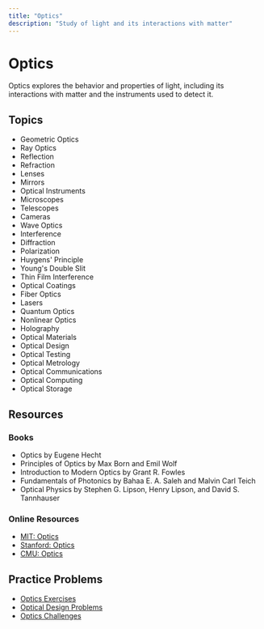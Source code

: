 ```yaml
---
title: "Optics"
description: "Study of light and its interactions with matter"
---
```


# Optics

Optics explores the behavior and properties of light, including its interactions with matter and the instruments used to detect it.

## Topics

- Geometric Optics
- Ray Optics
- Reflection
- Refraction
- Lenses
- Mirrors
- Optical Instruments
- Microscopes
- Telescopes
- Cameras
- Wave Optics
- Interference
- Diffraction
- Polarization
- Huygens' Principle
- Young's Double Slit
- Thin Film Interference
- Optical Coatings
- Fiber Optics
- Lasers
- Quantum Optics
- Nonlinear Optics
- Holography
- Optical Materials
- Optical Design
- Optical Testing
- Optical Metrology
- Optical Communications
- Optical Computing
- Optical Storage

## Resources

### Books

- Optics by Eugene Hecht
- Principles of Optics by Max Born and Emil Wolf
- Introduction to Modern Optics by Grant R. Fowles
- Fundamentals of Photonics by Bahaa E. A. Saleh and Malvin Carl Teich
- Optical Physics by Stephen G. Lipson, Henry Lipson, and David S. Tannhauser

### Online Resources

- [MIT: Optics](https://ocw.mit.edu/courses/physics/8-03sc-physics-iii-vibrations-and-waves-fall-2016/)
- [Stanford: Optics](https://www.coursera.org/learn/optics)
- [CMU: Optics](https://www.cmu.edu/physics/research/optics/)

## Practice Problems

- [Optics Exercises](https://www.cornell.edu/courses/physics/optics/)
- [Optical Design Problems](https://www.cmu.edu/physics/research/optics/)
- [Optics Challenges](https://www.coursera.org/learn/optics) 